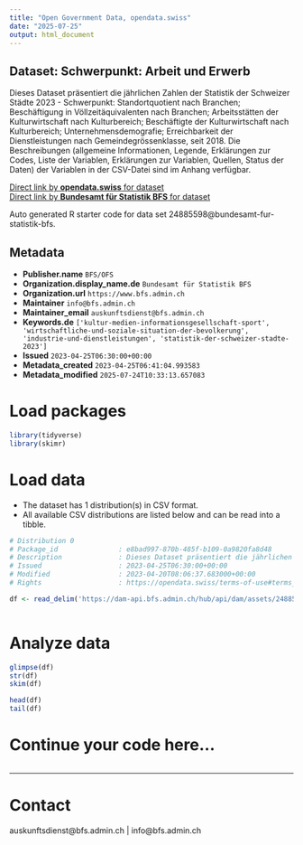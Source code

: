 ```yaml
---
title: "Open Government Data, opendata.swiss"
date: "2025-07-25"
output: html_document
---
```


## Dataset: Schwerpunkt: Arbeit und Erwerb

Dieses Dataset präsentiert die jährlichen Zahlen der Statistik der Schweizer Städte 2023 - Schwerpunkt: Standortquotient nach Branchen; Beschäftigung in Völlzeitäquivalenten nach Branchen; Arbeitsstätten der Kulturwirtschaft nach Kulturbereich; Beschäftigte der Kulturwirtschaft nach Kulturbereich; Unternehmensdemografie; Erreichbarkeit der Dienstleistungen nach Gemeindegrössenklasse, seit 2018. Die Beschreibungen (allgemeine Informationen, Legende, Erklärungen zur Codes, Liste der Variablen, Erklärungen zur Variablen, Quellen, Status der Daten) der Variablen in der CSV-Datei sind im Anhang verfügbar.

[Direct link by **opendata.swiss** for dataset](https://opendata.swiss/de/dataset/schwerpunkt-arbeit-und-erwerb)<br>
[Direct link by **Bundesamt für Statistik BFS** for dataset](https://www.bfs.admin.ch/asset/de/ts-b-ssv-00-2023)

Auto generated R starter code for data set 24885598@bundesamt-fur-statistik-bfs.

## Metadata

- **Publisher.name** `BFS/OFS`
- **Organization.display_name.de** `Bundesamt für Statistik BFS`
- **Organization.url** `https://www.bfs.admin.ch`
- **Maintainer** `info@bfs.admin.ch`
- **Maintainer_email** `auskunftsdienst@bfs.admin.ch`
- **Keywords.de** `['kultur-medien-informationsgesellschaft-sport', 'wirtschaftliche-und-soziale-situation-der-bevolkerung', 'industrie-und-dienstleistungen', 'statistik-der-schweizer-stadte-2023']`
- **Issued** `2023-04-25T06:30:00+00:00`
- **Metadata_created** `2023-04-25T06:41:04.993583`
- **Metadata_modified** `2025-07-24T10:33:13.657083`


# Load packages

```r

library(tidyverse)
library(skimr)

```

# Load data

-   The dataset has 1 distribution(s) in CSV format.
-   All available CSV distributions are listed below and can be read into a tibble.

```r

# Distribution 0
# Package_id               : e8bad997-870b-485f-b109-0a9820fa8d48
# Description              : Dieses Dataset präsentiert die jährlichen Zahlen der Statistik der Schweizer Städte 2023 - Schwerpunkt: Standortquotient nach Branchen; Beschäftigung in Völlzeitäquivalenten nach Branchen; Arbeitsstätten der Kulturwirtschaft nach Kulturbereich; Beschäftigte der Kulturwirtschaft nach Kulturbereich; Unternehmensdemografie; Erreichbarkeit der Dienstleistungen nach Gemeindegrössenklasse, seit 2018. Die Beschreibungen (allgemeine Informationen, Legende, Erklärungen zur Codes, Liste der Variablen, Erklärungen zur Variablen, Quellen, Status der Daten) der Variablen in der CSV-Datei sind im Anhang verfügbar.
# Issued                   : 2023-04-25T06:30:00+00:00
# Modified                 : 2023-04-20T08:06:37.683000+00:00
# Rights                   : https://opendata.swiss/terms-of-use#terms_by_ask

df <- read_delim('https://dam-api.bfs.admin.ch/hub/api/dam/assets/24885600/master')



```

# Analyze data

```r

glimpse(df)
str(df)
skim(df)

head(df)
tail(df)

```

# Continue your code here...

```r

```

------------------------------------------------------------------------

# Contact

auskunftsdienst@bfs.admin.ch | info@bfs.admin.ch
